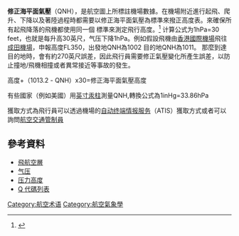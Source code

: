 {{dead end|time=2022-05-24}}
'''修正海平面氣壓'''（QNH），是航空圖上所標註機場數據。在機場附近進行起飛、爬升、下降以及著陸過程時都需要以修正海平面氣壓為標準來撥正高度表。來確保所有起飛降落的飛機都使用同一個 標準來測定飛行高度。<ref name="氣壓的基本知識">{{Cite web |url=http://www.hko.gov.hk/education/edu01met/wxobs/adv_pressure2c.htm#q4 |title=香港天文台-氣壓的基本知識 |accessdate=2015-07-05 |archive-date=2019-10-22 |archive-url=https://web.archive.org/web/20191022210603/http://www.hko.gov.hk/education/edu01met/wxobs/adv_pressure2c.htm#q4 |dead-url=no }}</ref>
计算公式为1hPa=30 feet，也就是每升高30英尺，气压下降1hPa。例如假設飛機由[[香港國際機場|香港國際機場]]飛往[[成田機場|成田機場]]，申報高度FL350，出發地QNH為1002  目的地QNH為1011。
那麼到達目的地時，會有約270英尺誤差，因此飛行員需要修正氣壓變化所產生誤差，以防止撞地/飛機相撞或者異常接近等事故的發生。

高度+（1013.2 - QNH）x30=修正海平面氣壓高度

有些國家（例如美國）用[[英寸汞柱|英寸汞柱]]測量QNH,轉換公式為1inHg=33.86hPa

獲取方式為飛行員可以透過機場的[[自动终端情报服务|自动终端情报服务]]（ATIS）獲取方式或者可以詢問[[航空管制員|航空交通管制員]]

==參考資料==
* [[飛航空層|飛航空層]]
* [[气压|气压]]
* [[压力高度|压力高度]]
* [http://www.kloth.net/radio/qcodes.php  Q 代碼列表]{{Wayback|url=http://www.kloth.net/radio/qcodes.php |date=20190324013821 }}




[[Category:航空术语|Category:航空术语]]
[[Category:航空氣象學|Category:航空氣象學]]